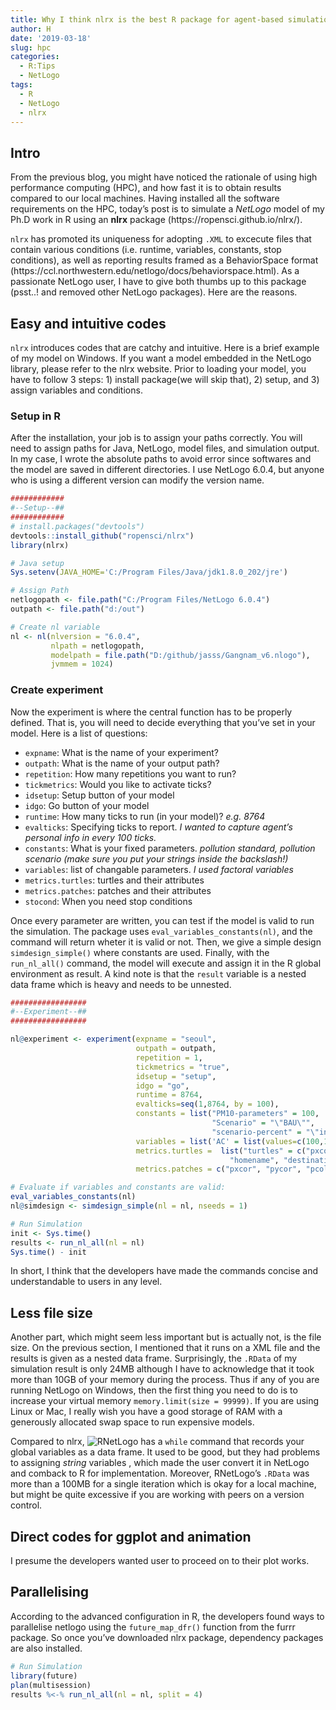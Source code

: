```yaml
---
title: Why I think nlrx is the best R package for agent-based simulation
author: H
date: '2019-03-18'
slug: hpc
categories: 
  - R:Tips
  - NetLogo
tags:
  - R
  - NetLogo
  - nlrx
---
```

## Intro

From the previous blog, you might have noticed the rationale of using high performance computing (HPC), and how fast it is to obtain results compared to our local machines. Having installed all the software requirements on the HPC, today's post is to simulate a *NetLogo* model of my Ph.D work in R using an **nlrx** package (https://ropensci.github.io/nlrx/).

`nlrx` has promoted its uniqueness for adopting `.XML` to excecute files that contain various conditions (i.e. runtime, variables, constants, stop conditions), as well as reporting results framed as a BehaviorSpace format (https://ccl.northwestern.edu/netlogo/docs/behaviorspace.html). As a passionate NetLogo user, I have to give both thumbs up to this package (psst..! and removed other NetLogo packages). Here are the reasons.



## Easy and intuitive codes

`nlrx` introduces codes that are catchy and intuitive. Here is a brief example of my model on Windows. If you want a model embedded in the NetLogo library, please refer to the nlrx website.
Prior to loading your model, you have to follow 3 steps: 1) install package(we will skip that), 2) setup, and 3) assign variables and conditions. 


### Setup in R

After the installation, your job is to assign your paths correctly. You will need to assign paths for Java, NetLogo, model files, and simulation output. In my case, I wrote the absolute paths to avoid error since softwares and the model are saved in different directories. I use NetLogo 6.0.4, but anyone who is using a different version can modify the version name.

```r
############
#--Setup--##
############
# install.packages("devtools")
devtools::install_github("ropensci/nlrx")
library(nlrx)

# Java setup
Sys.setenv(JAVA_HOME='C:/Program Files/Java/jdk1.8.0_202/jre')

# Assign Path
netlogopath <- file.path("C:/Program Files/NetLogo 6.0.4")
outpath <- file.path("d:/out")

# Create nl variable
nl <- nl(nlversion = "6.0.4",
         nlpath = netlogopath,
         modelpath = file.path("D:/github/jasss/Gangnam_v6.nlogo"),
         jvmmem = 1024)
```

### Create experiment

Now the experiment is where the central function has to be properly defined. That is, you will need to decide everything that you've set in your model. Here is a list of questions:

* `expname`: What is the name of your experiment?
* `outpath`: What is the name of your output path?
* `repetition`: How many repetitions you want to run?
* `tickmetrics`: Would you like to activate ticks?
* `idsetup`: Setup button of your model
* `idgo`: Go button of your model
* `runtime`: How many ticks to run (in your model)? *e.g. 8764*
* `evalticks`: Specifying ticks to report. *I wanted to capture agent's personal info in every 100 ticks.*
* `constants`: What is your fixed parameters. *pollution standard, pollution scenario (make sure you put your strings inside the backslash!)*
* `variables`: list of changable parameters. *I used factoral variables*
* `metrics.turtles`: turtles and their attributes
* `metrics.patches`: patches and their attributes
* `stocond`: When you need stop conditions

Once every parameter are written, you can test if the model is valid to run the simulation. The package uses `eval_variables_constants(nl)`, and the command will return wheter it is valid or not. Then, we give a simple design `simdesign_simple()` where constants are used. Finally, with the `run_nl_all()` command, the model will execute and assign it in the R global environment as result. A kind note is that the `result` variable is a nested data frame which is heavy and needs to be unnested.

```r
#################
#--Experiment--##
#################

nl@experiment <- experiment(expname = "seoul",
                            outpath = outpath,
                            repetition = 1,   
                            tickmetrics = "true",
                            idsetup = "setup",  
                            idgo = "go",        
                            runtime = 8764,
                            evalticks=seq(1,8764, by = 100),
                            constants = list("PM10-parameters" = 100,
                                             "Scenario" = "\"BAU\"",
                                             "scenario-percent" = "\"inc-sce\""),
                            variables = list('AC' = list(values=c(100,150,200))),
                            metrics.turtles =  list("turtles" = c("pxcor", "pycor", "color", "heading", "who", 
                                                 "homename", "destinationName", "age", "health")),
                            metrics.patches = c("pxcor", "pycor", "pcolor"))

# Evaluate if variables and constants are valid:
eval_variables_constants(nl)
nl@simdesign <- simdesign_simple(nl = nl, nseeds = 1)

# Run Simulation
init <- Sys.time()
results <- run_nl_all(nl = nl)
Sys.time() - init
```

In short, I think that the developers have made the commands concise and understandable to users in any level.


## Less file size

Another part, which might seem less important but is actually not, is the file size. On the previous section, I mentioned that it runs on a XML file and the results is given as a nested data frame. Surprisingly, the `.RData` of my simulation result is only 24MB although I have to acknowledge that it took more than 10GB of your memory during the process. Thus if any of you are running NetLogo on Windows, then the first thing you need to do is to increase your virtual memory `memory.limit(size = 99999)`. If you are using Linux or Mac, I really wish you have a good storage of RAM with a generously allocated swap space to run expensive models.

Compared to nlrx, ![RNetLogo](http://rnetlogo.r-forge.r-project.org/) has a `while` command that records your global variables as a data frame. It used to be good, but they had problems to assigning *string* variables , which made the user convert it in NetLogo and comback to R for implementation. Moreover, RNetLogo's `.RData` was more than a 100MB for a single iteration which is okay for a local machine, but might be quite excessive if you are working with peers on a version control.


## Direct codes for ggplot and animation

I presume the developers wanted user to proceed on to their plot works. 




## Parallelising

According to the advanced configuration in R, the developers found ways to parallelise netlogo using the `future_map_dfr()` function from the furrr package. So once you've downloaded nlrx package, dependency packages are also installed.
```r
# Run Simulation
library(future)
plan(multisession)
results %<-% run_nl_all(nl = nl, split = 4)

```

